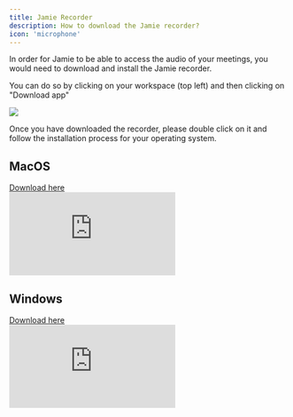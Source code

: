 ```yaml
---
title: Jamie Recorder
description: How to download the Jamie recorder?
icon: 'microphone'
---
```


In order for Jamie to be able to access the audio of your meetings, you would need to download and install the Jamie recorder.

You can do so by clicking on your workspace (top left) and then clicking on "Download app"

![](/images/DownloadRecorder.png)

Once you have downloaded the recorder, please double click on it and follow the installation process for your operating system.

## MacOS

<div style={{ display: 'flex', alignItems: 'center', marginBottom: '8px' }}>
  <a href="https://github.com/meetjamie/releases/releases/download/app-v5.1.2/Jamie.v5_5.1.2_universal.dmg" style={{
    display: "inline-flex",
    alignItems: "center",
    padding: "2px 8px",
    height: "28px",
    lineHeight: "24px",
    backgroundColor: "#5236C0",
    color: "#fff",
    borderRadius: "5px",
    textDecoration: "none",
    fontSize: "0.9em",
    verticalAlign: "middle",
    marginTop: "0",
    marginBottom: "0"
  }} download>
    Download here
  </a>
</div>

<div style={{
  position: "relative",
  paddingBottom: "calc(57.013847080072246% + 41px)",
  height: "0",
  width: "100%"
}}>
  <iframe 
    src="https://demo.arcade.software/b5eJK9WOK8qdlYh9l2n5?embed&embed_mobile=tab&embed_desktop=inline&show_copy_link=true" 
    title="Install Jamie Recorder Mac" 
    frameBorder="0" 
    loading="lazy" 
    webkitallowfullscreen 
    mozallowfullscreen 
    allowFullScreen 
    allow="clipboard-write" 
    style={{
      position: "absolute", 
      top: "0", 
      left: "0", 
      width: "100%", 
      height: "100%", 
      colorScheme: "light"
    }}
  ></iframe>
</div>

## Windows

<div style={{ display: 'flex', alignItems: 'center', marginBottom: '8px' }}>
  <a href="https://github.com/meetjamie/releases/releases/download/app-v5.1.2/Jamie.v5_5.1.2_x64-setup.exe" style={{
    display: "inline-flex",
    alignItems: "center",
    padding: "2px 8px",
    height: "28px",
    lineHeight: "24px",
    backgroundColor: "#5236C0",
    color: "#fff",
    borderRadius: "5px",
    textDecoration: "none",
    fontSize: "0.9em",
    verticalAlign: "middle",
    marginTop: "0",
    marginBottom: "20px"
  }} download>
    Download here
  </a>
</div>

<div style={{
  position: "relative",
  paddingBottom: "calc(75.56742323097463% + 41px)",
  height: "0",
  width: "100%"
}}>
  <iframe 
    src="https://demo.arcade.software/LWBg05j35IOLqdWqHlo3?embed&embed_mobile=tab&embed_desktop=inline&show_copy_link=true" 
    title="Install Recorder on Windows" 
    frameBorder="0" 
    loading="lazy" 
    webkitallowfullscreen 
    mozallowfullscreen 
    allowFullScreen 
    allow="clipboard-write" 
    style={{
      position: "absolute", 
      top: "0", 
      left: "0", 
      width: "100%", 
      height: "100%", 
      colorScheme: "light"
    }}
  ></iframe>
</div>
